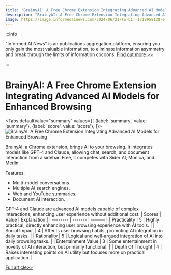 ```yaml
---
title: "BrainyAI: A Free Chrome Extension Integrating Advanced AI Models for Enhanced Browsing"
description: "BrainyAI: A Free Chrome Extension Integrating Advanced AI Models for Enhanced Browsing"
image: https://image.informedainews.com/2024/06/21/To-L1T-1718958128-0.jpg
---
```



:::info

"Informed AI News" is an publications aggregation platform, ensuring you only gain the most valuable information, to eliminate information asymmetry and break through the limits of information cocoons.  [Find out more >>](/)

:::

# BrainyAI: A Free Chrome Extension Integrating Advanced AI Models for Enhanced Browsing


<Tabs
	defaultValue="summary"
	values={[
	{label: 'summary', value: 'summary'},
	{label: 'score', value: 'score'},
]}>
<TabItem value="summary">
<img
  src="https://image.informedainews.com/2024/06/21/To-L1T-1718958128-0.jpg"
  alt="BrainyAI: A Free Chrome Extension Integrating Advanced AI Models for Enhanced Browsing"
/>



BrainyAI, a Chrome extension, brings AI to your browsing. It integrates models like GPT-4 and Claude, allowing chat, search, and document interaction from a sidebar. Free, it competes with Sider AI, Monica, and Merlin.

Features:
- Multi-model conversations.
- Multiple AI search engines.
- Web and YouTube summaries.
- Document AI interaction.

GPT-4 and Claude are advanced AI models capable of complex interactions, enhancing user experience without additional cost.
</TabItem>
<TabItem value="score">
	| Scores     | Value   | Explanation |
	| -------- | ------- | ------- |
	| Practicality  | 5    | Highly practical, directly enhancing user browsing experience with AI tools.    |
	| Social Impact | 4     | Affects user browsing habits, promoting AI integration in daily tasks.    |
	| Rationality    | 5    | Logical and well-argued integration of AI into daily browsing tasks.    |
	| Entertainment Value    | 3    | Some entertainment in novelty of AI interaction, but primarily functional.    |
	| Depth Of Thought    | 4    | Raises interesting points on AI utility but focuses more on practical application.    |
</TabItem>
</Tabs>

[Full article>>](https://github.com/ruanyf/weekly/issues/4648)
